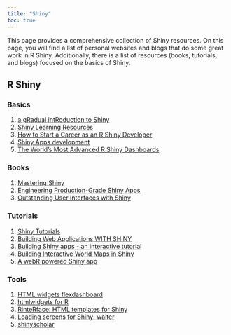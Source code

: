 ```yaml
---
title: "Shiny"
toc: true
---
```


This page provides a comprehensive collection of Shiny resources. On this page, you will find a list of personal websites and blogs that do some great work in R Shiny. Additionally, there is a list of resources (books, tutorials, and blogs) focused on the basics of Shiny.

## R Shiny

### Basics

1)  [a gRadual intRoduction to Shiny](https://laderast.github.io/gradual_shiny/)
2)  [Shiny Learning Resources](https://shiny.rstudio.com/tutorial/)
3)  [How to Start a Career as an R Shiny Developer](https://appsilon.com/how-to-start-a-career-as-an-r-shiny-developer/)
4)  [Shiny Apps development](https://apps.garrickadenbuie.com/)
5)  [The World's Most Advanced R Shiny Dashboards](https://appsilon.com/)

### Books

1)  [Mastering Shiny](https://mastering-shiny.org/)
2)  [Engineering Production-Grade Shiny Apps](https://engineering-shiny.org/)
3)  [Outstanding User Interfaces with Shiny](https://unleash-shiny.rinterface.com/index.html)

### Tutorials

1)  [Shiny Tutorials](https://shiny.rstudio.com/tutorial/written-tutorial/lesson1/)
2)  [Building Web Applications WITH SHINY](https://rstudio-education.github.io/shiny-course/)
3)  [Building Shiny apps - an interactive tutorial](https://deanattali.com/blog/building-shiny-apps-tutorial/)
4)  [Building Interactive World Maps in Shiny](https://rviews.rstudio.com/2019/10/09/building-interactive-world-maps-in-shiny/)
5) [A webR powered Shiny app](https://nrennie.rbind.io/blog/webr-shiny-tidytuesday/)

### Tools

1)  [HTML widgets flexdashboard](https://pkgs.rstudio.com/flexdashboard/)
2)  [htmlwidgets for R](http://www.htmlwidgets.org/)
3)  [RinteRface: HTML templates for Shiny](https://rinterface.com/)
4)  [Loading screens for Shiny: waiter](https://waiter.john-coene.com/#/)
5) [shinyscholar](https://simon-smart88.github.io/shinyscholar/)
